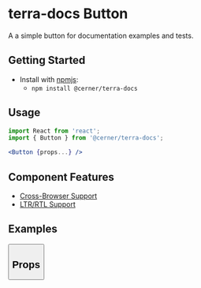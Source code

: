 


<Badge />

# terra-docs Button

A a simple button for documentation examples and tests.

## Getting Started

- Install with [npmjs](https://www.npmjs.com):
  - `npm install @cerner/terra-docs`

## Usage

```jsx
import React from 'react';
import { Button } from '@cerner/terra-docs';

<Button {props...} />
```

## Component Features

* [Cross-Browser Support](https://engineering.cerner.com/terra-ui/contributing/terra-ui/component-standards#cross-browser-support)
* [LTR/RTL Support](https://engineering.cerner.com/terra-ui/contributing/terra-ui/component-standards#ltr--rtl-support)

## Examples
<Button title="Button Example"/>

## Props
<PropsTable />

